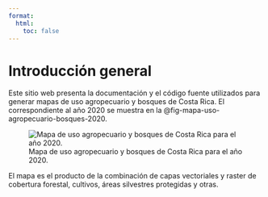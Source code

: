 ```yaml
---
format:
  html:
    toc: false
---
```


# Introducción general {.unnumbered}

Este sitio web presenta la documentación y el código fuente utilizados para generar mapas de uso agropecuario y bosques de Costa Rica. El correspondiente al año 2020 se muestra en la @fig-mapa-uso-agropecuario-bosques-2020.

![Mapa de uso agropecuario y bosques de Costa Rica para el año 2020.](https://raw.githubusercontent.com/mapa-agropecuario-bosques/2020/main/salidas/uso-agropecuario-bosques-2020-reclasificado-comprimido.png){#fig-mapa-uso-agropecuario-bosques-2020 .lightbox fig-alt="Mapa de uso agropecuario y bosques de Costa Rica para el año 2020" fig-align="center"}

El mapa es el producto de la combinación de capas vectoriales y raster de cobertura forestal, cultivos, áreas silvestres protegidas y otras.
